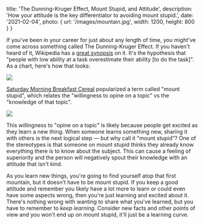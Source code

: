 
  title: 'The Dunning-Kruger Effect, Mount Stupid, and Attitude',
  description: 'How your attitude is the key differentiator to avoiding mount stupid.',
  date: '2021-02-04',
  photo: {
    url: '/images/mountain.jpg',
    width: 1200,
    height: 800
  }
}


If you've been in your career for just about any length of time, you might've come across something called The Dunning-Kruger Effect. If you haven't heard of it, Wikipedia has a [great synopsis](https://en.wikipedia.org/wiki/Dunning%E2%80%93Kruger_effect) on it. It's the hypothesis that "people with low ability at a task overestimate their ability [to do the task]". As a chart, here's how that looks:

![](/images/dunning-kruger-chart.png)

[Saturday Morning Breakfast Cereal](https://www.smbc-comics.com/?id=2475) popularized a term called "mount stupid", which relates the "willingness to opine on a topic" vs the "knowledge of that topic". 

![](/images/mount-stupid.gif)

This willingness to "opine on a topic" is likely because people get excited as they learn a new thing. When someone learns something new, sharing it with others is the next logical step &mdash; but why call it "mount stupid"? One of the stereotypes is that someone on mount stupid thinks they already know everything there is to know about the subject. This can cause a feeling of superiority and the person will negatively spout their knowledge with an attitude that isn't kind.

As you learn new things, you're going to find yourself atop that first mountain, but it doesn't have to be mount stupid. If you keep a good attitude and remember you likely have a lot more to learn or could even have some aspects wrong, then you're just learning and excited about it. There's nothing wrong with wanting to share what you've learned, but you have to remember to _keep learning_. Consider new facts and other points of view and you won't end up on mount stupid, it'll just be a learning curve.


